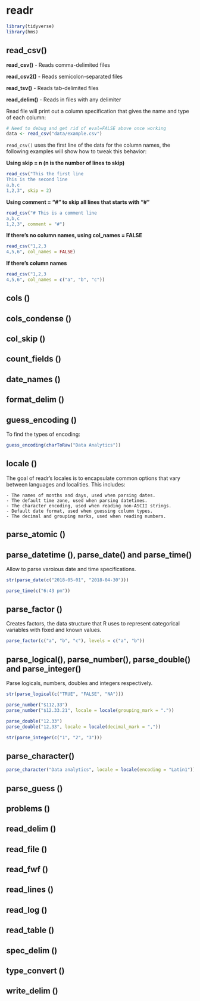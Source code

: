 # readr {#readr}

```r
library(tidyverse)
library(hms)
```
## read_csv()

**read_csv()** - Reads comma-delimited files

**read_csv2()** - Reads semicolon-separated files

**read_tsv()** - Reads tab-delimited files

**read_delim()** - Reads in files with any delimiter

Read file will print out a column specification that gives the name and type of each column:

```r
# Need to debug and get rid of eval=FALSE above once working
data <- read_csv("data/example.csv")
```

`read_csv()` uses the first line of the data for the column names, the following examples will show how to tweak this behavior:

__Using skip = n (n is the number of lines to skip)__

```r
read_csv("This the first line
This is the second line
a,b,c
1,2,3", skip = 2)
```

__Using comment = "#" to skip all lines that starts with "#"__

```r
read_csv("# This is a comment line
a,b,c
1,2,3", comment = "#")
```

__If there's no column names, using col_names = FALSE__

```r
read_csv("1,2,3
4,5,6", col_names = FALSE)
```

__If there's column names__

```r
read_csv("1,2,3
4,5,6", col_names = c("a", "b", "c"))
```

## cols ()

## cols_condense ()

## col_skip ()

## count_fields ()

## date_names ()

## format_delim ()

## guess_encoding ()

To find the types of encoding:

```r
guess_encoding(charToRaw("Data Analytics"))
```

## locale ()

The goal of readr’s locales is to encapsulate common options that vary between languages and localities. This includes:

    - The names of months and days, used when parsing dates.
    - The default time zone, used when parsing datetimes.
    - The character encoding, used when reading non-ASCII strings.
    - Default date format, used when guessing column types.
    - The decimal and grouping marks, used when reading numbers.

## parse_atomic ()

## parse_datetime (), parse_date() and parse_time()

Allow to parse varoious date and time specifications.

```r
str(parse_date(c("2018-05-01", "2018-04-30")))
```

```r
parse_time(c("6:43 pm"))
```

## parse_factor ()

Creates factors, the data structure that R uses to represent categorical variables with fixed and known values.

```r
parse_factor(c("a", "b", "c"), levels = c("a", "b"))
```

## parse_logical(), parse_number(), parse_double() and parse_integer()

Parse logicals, numbers, doubles and integers respectively.

```r
str(parse_logical(c("TRUE", "FALSE", "NA")))
```

```r
parse_number("$112,33")
parse_number("$12.33.21", locale = locale(grouping_mark = "."))
```

```r
parse_double("12.33")
parse_double("12,33", locale = locale(decimal_mark = ","))
```

```r
str(parse_integer(c("1", "2", "3")))
```

## parse_character()

```r
parse_character("Data analytics", locale = locale(encoding = "Latin1"))
```

## parse_guess ()

## problems ()

## read_delim ()

## read_file ()

## read_fwf ()

## read_lines ()

## read_log ()

## read_table ()

## spec_delim ()

## type_convert ()

## write_delim ()
